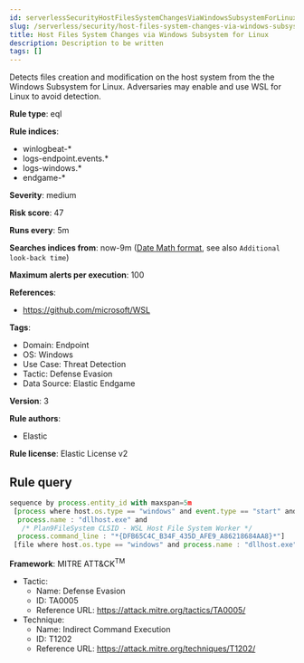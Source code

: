 ```yaml
---
id: serverlessSecurityHostFilesSystemChangesViaWindowsSubsystemForLinux
slug: /serverless/security/host-files-system-changes-via-windows-subsystem-for-linux
title: Host Files System Changes via Windows Subsystem for Linux
description: Description to be written
tags: []
---
```


<div id="host-files-system-changes-via-windows-subsystem-for-linux"></div>

Detects files creation and modification on the host system from the the Windows Subsystem for Linux. Adversaries may enable and use WSL for Linux to avoid detection.

**Rule type**: eql

**Rule indices**: 

* winlogbeat-*
* logs-endpoint.events.*
* logs-windows.*
* endgame-*

**Severity**: medium

**Risk score**: 47

**Runs every**: 5m

**Searches indices from**: now-9m ([Date Math format](((ref))/common-options.html#date-math), see also <DocLink id="serverlessSecurityRulesUiCreate" section="set-the-rules-schedule">`Additional look-back time`</DocLink>)

**Maximum alerts per execution**: 100

**References**: 

* https://github.com/microsoft/WSL

**Tags**: 

* Domain: Endpoint
* OS: Windows
* Use Case: Threat Detection
* Tactic: Defense Evasion
* Data Source: Elastic Endgame

**Version**: 3

**Rule authors**: 

* Elastic

**Rule license**: Elastic License v2

## Rule query

```js
sequence by process.entity_id with maxspan=5m
 [process where host.os.type == "windows" and event.type == "start" and
  process.name : "dllhost.exe" and 
   /* Plan9FileSystem CLSID - WSL Host File System Worker */
  process.command_line : "*{DFB65C4C_B34F_435D_AFE9_A86218684AA8}*"]
 [file where host.os.type == "windows" and process.name : "dllhost.exe" and not file.path : "?:\\Users\\*\\Downloads\\*"]

```

**Framework**: MITRE ATT&CK<sup>TM</sup>

* Tactic:
    * Name: Defense Evasion
    * ID: TA0005
    * Reference URL: https://attack.mitre.org/tactics/TA0005/
* Technique:
    * Name: Indirect Command Execution
    * ID: T1202
    * Reference URL: https://attack.mitre.org/techniques/T1202/

